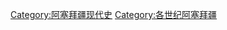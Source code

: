 {{Commons category|Azerbaijan in the 21st century}}
{{Century in country category|20|21|20|22|3|亞塞拜然|亞洲|歐洲}}

[[Category:阿塞拜疆现代史|Category:阿塞拜疆现代史]]
[[Category:各世纪阿塞拜疆|Category:各世纪阿塞拜疆]]